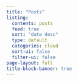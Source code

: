 ```yaml
---
title: "Posts"
listing:
  contents: posts
  feed: true
  sort: "date desc"
  type: default
  categories: cloud
  sort-ui: false
  filter-ui: false
page-layout: full
title-block-banner: true
---
```

